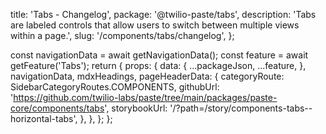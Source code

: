   title: 'Tabs - Changelog',
  package: '@twilio-paste/tabs',
  description: 'Tabs are labeled controls that allow users to switch between multiple views within a page.',
  slug: '/components/tabs/changelog',
};




  const navigationData = await getNavigationData();
  const feature = await getFeature('Tabs');
  return {
    props: {
      data: {
        ...packageJson,
        ...feature,
      },
      navigationData,
      mdxHeadings,
      pageHeaderData: {
        categoryRoute: SidebarCategoryRoutes.COMPONENTS,
        githubUrl: 'https://github.com/twilio-labs/paste/tree/main/packages/paste-core/components/tabs',
        storybookUrl: '/?path=/story/components-tabs--horizontal-tabs',
      },
    },
  };
};

<Changelog />
